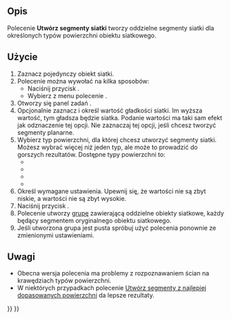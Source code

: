 <languages/>

{{Docnav/pl
|[[Mesh_RemoveCompByHand/pl|Usuń elementy interaktywnie]]
|[[Mesh_SegmentationBestFit/pl|Utwórz segmenty z najlepiej dopasowanych powierzchni]]
|[[Mesh_Workbench/pl|środowisko pracy Siatka]]
|IconL=Mesh_RemoveCompByHand.svg
|IconR=Mesh_SegmentationBestFit.svg
|IconC=Workbench_Mesh.svg
}}

{{GuiCommand/pl
|Name=Mesh Segmentation
|Name/pl=Siatki: Segmentacja
|MenuLocation=Siatki → Segmentacja
|Workbenches=[[Mesh_Workbench/pl|Siatka]]
|SeeAlso=[[Mesh_SegmentationBestFit/pl|Utwórz segmenty z najlepiej dopasowanych powierzchni]]
}}

<span id="Description"></span>
==Opis==

Polecenie '''Utwórz segmenty siatki''' tworzy oddzielne segmenty siatki dla określonych typów powierzchni obiektu siatkowego.

<span id="Usage"></span>
==Użycie==

# Zaznacz pojedynczy obiekt siatki.
# Polecenie można wywołać na kilka sposobów:
#* Naciśnij przycisk {{Button|[[Image:Mesh_Segmentation.svg|16px]] '''Segmentacja'''}}.
#* Wybierz z menu polecenie {{MenuCommand|Siatki → [[Image:Mesh_Segmentation.svg|16px]] Segmentacja}}.
# Otworzy się panel zadań {{MenuCommand|Segmentacja siatki}}.
# Opcjonalnie zaznacz {{MenuCommand|Wygładź siatkę}} i określ wartość gładkości siatki. Im wyższa wartość, tym gładsza będzie siatka. Podanie wartości {{Value|0}} ma taki sam efekt jak odznaczenie tej opcji. Nie zaznaczaj tej opcji, jeśli chcesz tworzyć segmenty planarne.
# Wybierz typ powierzchni, dla której chcesz utworzyć segmenty siatki. Możesz wybrać więcej niż jeden typ, ale może to prowadzić do gorszych rezultatów. Dostępne typy powierzchni to:
#* {{MenuCommand|Płaszczyzna}}
#* {{MenuCommand|Walec}}
#* {{MenuCommand|Sfera}}
#* {{MenuCommand|Układ dowolny}}
# Określ wymagane ustawienia. Upewnij się, że wartości {{MenuCommand|Tolerancji}} nie są zbyt niskie, a wartości {{MenuCommand|Minimalna liczba płaszczyzn}} nie są zbyt wysokie.
# Naciśnij przycisk {{Button|OK}}.
# Polecenie utworzy [[Std_Group/pl|grupę]] zawierającą oddzielne obiekty siatkowe, każdy będący segmentem oryginalnego obiektu siatkowego.
# Jeśli utworzona grupa jest pusta spróbuj użyć polecenia ponownie ze zmienionymi ustawieniami.

<span id="Notes"></span>
==Uwagi==

* Obecna wersja polecenia ma problemy z rozpoznawaniem ścian na krawędziach typów powierzchni.
* W niektórych przypadkach polecenie [[Mesh_SegmentationBestFit/pl|Utwórz segmenty z najlepiej dopasowanych powierzchni]] da lepsze rezultaty.


{{Docnav/pl
|[[Mesh_RemoveCompByHand/pl|Usuń elementy interaktywnie]]
|[[Mesh_SegmentationBestFit/pl|Utwórz segmenty z najlepiej dopasowanych powierzchni]]
|[[Mesh_Workbench/pl|środowisko pracy Siatka]]
|IconL=Mesh_RemoveCompByHand.svg
|IconR=Mesh_SegmentationBestFit.svg
|IconC=Workbench_Mesh.svg
}}

{{Mesh Tools navi{{#translation:}}}}
{{Userdocnavi{{#translation:}}}}
{{clear}}